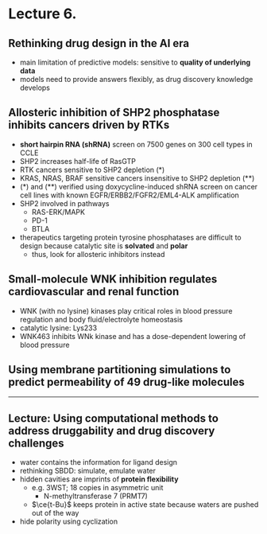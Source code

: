 # Lecture 6. 

## Rethinking drug design in the AI era
- main limitation of predictive models: sensitive to **quality of underlying data**
- models need to provide answers flexibly, as drug discovery knowledge develops

## Allosteric inhibition of SHP2 phosphatase inhibits cancers driven by RTKs
- **short hairpin RNA (shRNA)** screen on 7500 genes on 300 cell types in CCLE
- SHP2 increases half-life of RasGTP
- RTK cancers sensitive to SHP2 depletion (*)
- KRAS, NRAS, BRAF sensitive cancers insensitive to SHP2 depletion (**)
- (*) and (**) verified using doxycycline-induced shRNA screen on cancer cell lines with known EGFR/ERBB2/FGFR2/EML4-ALK amplification
- SHP2 involved in pathways
  - RAS-ERK/MAPK
  - PD-1
  - BTLA
- therapeutics targeting protein tyrosine phosphatases are difficult to design because catalytic site is **solvated** and **polar**
  - thus, look for allosteric inhibitors instead

## Small-molecule WNK inhibition regulates cardiovascular and renal function
- WNK (with no lysine) kinases play critical roles in blood pressure regulation and body fluid/electrolyte homeostasis
- catalytic lysine: Lys233
- WNK463 inhibits WNk kinase and has a dose-dependent lowering of blood pressure

## Using membrane partitioning simulations to predict permeability of 49 drug-like molecules

---

## Lecture: Using computational methods to address druggability and drug discovery challenges
- water contains the information for ligand design
- rethinking SBDD: simulate, emulate water
- hidden cavities are imprints of **protein flexibility**
  - e.g. 3WST; 18 copies in asymmetric unit
    - N-methyltransferase 7 (PRMT7)
  - $\ce{t-Bu}$ keeps protein in active state because waters are pushed out of the way
- hide polarity using cyclization